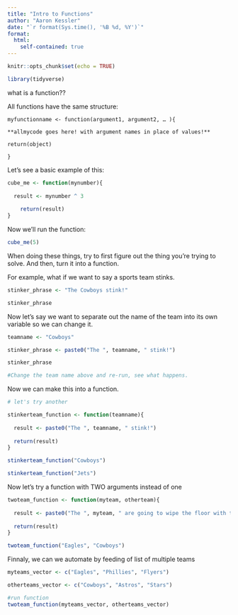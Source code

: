 ```yaml
---
title: "Intro to Functions"
author: "Aaron Kessler"
date: "`r format(Sys.time(), '%B %d, %Y')`"
format:
  html:
    self-contained: true
---
```


```r
knitr::opts_chunk$set(echo = TRUE)

library(tidyverse)

```

what is a function??

All functions have the same structure:

`myfunctionname <- function(argument1, argument2, … ){`

`**allmycode goes here! with argument names in place of values!**`

`return(object)`

`}`

Let's see a basic example of this:

```r


cube_me <- function(mynumber){
  
  result <- mynumber ^ 3
    
    return(result)
}
```

Now we'll run the function:

```r

cube_me(5)

```

When doing these things, try to first figure out the thing you're trying to solve. 
And then, turn it into a function.  
 
For example, what if we want to say a sports team stinks.

```r

stinker_phrase <- "The Cowboys stink!"

stinker_phrase

```
Now let's say we want to separate out the name of the team into its own
variable so we can change it.

```r

teamname <- "Cowboys"

stinker_phrase <- paste0("The ", teamname, " stink!")

stinker_phrase

#Change the team name above and re-run, see what happens.
```

Now we can make this into a function.

```r
# let's try another

stinkerteam_function <- function(teamname){
  
  result <- paste0("The ", teamname, " stink!")
  
  return(result)
}
```

```r
stinkerteam_function("Cowboys")

stinkerteam_function("Jets")
```

Now let's try a function with TWO arguments instead of one
```r

twoteam_function <- function(myteam, otherteam){
  
  result <- paste0("The ", myteam, " are going to wipe the floor with the ", otherteam)
  
  return(result)
}
```

```r

twoteam_function("Eagles", "Cowboys")


```

Finnaly, we can we automate by feeding of list of multiple teams
```r

myteams_vector <- c("Eagles", "Phillies", "Flyers")

otherteams_vector <- c("Cowboys", "Astros", "Stars")

#run function
twoteam_function(myteams_vector, otherteams_vector)


```
